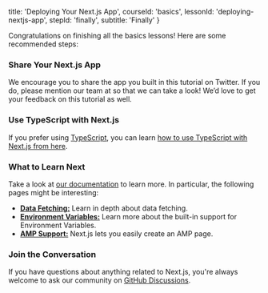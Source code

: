 
  title: 'Deploying Your Next.js App',
  courseId: 'basics',
  lessonId: 'deploying-nextjs-app',
  stepId: 'finally',
  subtitle: 'Finally'
}

Congratulations on finishing all the basics lessons! Here are some recommended steps:

### Share Your Next.js App

We encourage you to share the app you built in this tutorial on Twitter. If you do, please mention our team at <TwitterLink /> so that we can take a look! We’d love to get your feedback on this tutorial as well.

### Use TypeScript with Next.js

If you prefer using [TypeScript](https://www.typescriptlang.org/), you can learn [how to use TypeScript with Next.js from here](/learn/excel/typescript).

### What to Learn Next

Take a look at [our documentation](/docs) to learn more. In particular, the following pages might be interesting:

- [**Data Fetching:**](/docs/basic-features/data-fetching) Learn in depth about data fetching.
- [**Environment Variables:**](/docs/basic-features/environment-variables) Learn more about the built-in support for Environment Variables.
- [**AMP Support:**](/docs/advanced-features/amp-support/introduction) Next.js lets you easily create an AMP page.

### Join the Conversation

If you have questions about anything related to Next.js, you're always welcome to ask our community on [GitHub Discussions](https://github.com/vercel/next.js/discussions).

